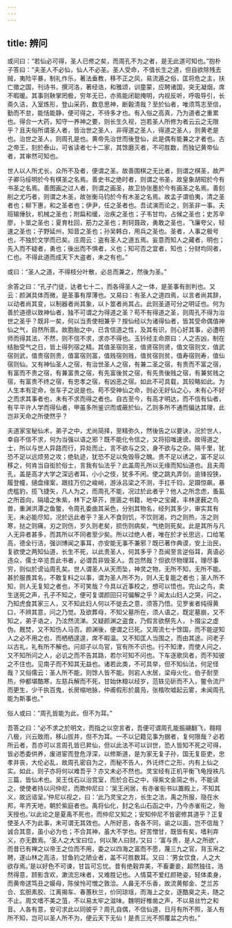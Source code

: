 ```yaml
---
---
---
```

title: 辨问
---




或问曰：“若仙必可得，圣人已修之矣，而周孔不为之者，是无此道可知也。”抱朴子答曰：“夫圣人不必仙，仙人不必圣。圣人受命，不值长生之道，但自欲除残去贼，夷险平暴，制礼作乐，著法垂教，移不正之风，易流遁之俗，匡将危之主，扶亡徵之国，刊诗书，撰河洛，著经诰，和雅颂，训童蒙，应聘诸国，突无凝烟，席不暇暖。其事则鞅掌罔极，穷年无已，亦焉能闭聪掩明，内视反听，呼吸导引，长斋久洁，入室炼形，登山采药，数息思神，断穀清哉？至於仙者，唯须笃志至信，勤而不怠，能恬能静，便可得之，不待多才也。有入俗之高真，乃为道者之重累也。得合一大药，知守一养神之要，则长生久视，岂若圣人所修为者云云之无限乎？且夫俗所谓圣人者，皆治世之圣人，非得道之圣人，得道之圣人，则黄老是也。治世之圣人，则周孔是也。黄帝先治世而後登仙，此是偶有能兼之才者也。古之帝王，刻於泰山，可省读者七十二家，其馀磨灭者，不可胜数，而独记黄帝仙者，其审然可知也。

世人以人所尤长，众所不及者，便谓之圣。故善围棋之无比者，则谓之棋圣，故严子卿马绥明於今有棋圣之名焉。善史书之绝时者，则谓之书圣，故皇象胡昭於今有书圣之名焉。善图画之过人者，则谓之画圣，故卫协张墨於今有画圣之名焉。善刻削之尤巧者，则谓之木圣，故张衡马钧於今有木圣之名焉。故孟子谓伯夷，清之圣者也；柳下惠，和之圣者也；伊尹，任之圣者也。吾试演而论之，则圣非一事。夫班输倕狄，机械之圣也；附扁和缓，治疾之圣也；子韦甘均，占候之圣也；史苏辛廖，卜筮之圣也；夏育杜回，筋力之圣也；荆轲聂政，勇敢之圣也，飞廉夸父，轻速之圣也；子野延州，知音之圣也；孙吴韩白，用兵之圣也。圣者，人事之极号也，不独於文学而已矣。庄周云：盗有圣人之道五焉。妄意而知人之藏者，明也；先入而不疑者，勇也；後出而不惧者，义也；知可否之宜者，知也；分财均同者，仁也。不得此道而成天下大盗者，未之有也。”

或曰：“圣人之道，不得枝分叶散，必总而兼之，然後为圣。”

余答之曰：“孔子门徒，达者七十二，而各得圣人之一体，是圣事有剖判也。又云：颜渊具体而微，是圣事有厚薄也。又易曰：有圣人之道四焉，以言者尚其辞，以动者尚其变，以制器者尚其象，以卜筮者尚其占。此则圣道可分之明证也。何为善於道德以致神仙者，独不可谓之为得道之圣？苟不有得道之圣，则周孔不得为治世之圣乎？既非一矣，何以当责使相兼乎？按仙经以为诸得仙者，皆其受命偶值神仙之气，自然所禀。故胞胎之中，已含信道之性，及其有识，则心好其事，必遭明师而得其法，不然，则不信不求，求亦不得也。玉钤经主命原曰：人之吉凶，制在结胎受气之日，皆上得列宿之精。其值圣宿则圣，值贤宿则贤，值文宿则文，值武宿则武，值贵宿则贵，值富宿则富，值贱宿则贱，值贫宿则贫，值寿宿则寿，值仙宿则仙。又有神仙圣人之宿，有治世圣人之宿，有兼二圣之宿，有贵而不富之宿，有富而不贵之宿，有兼富贵之宿，有先富後贫之宿，有先贵後贱之宿，有兼贫贱之宿，有富贵不终之宿，有忠孝之宿，有凶恶之宿。如此不可具载，其较略如此。为人生本有定命，张车子之说是也。苟不受神仙之命，则必无好仙之心，未有心不好之而求其事者也，未有不求而得之者也。自古至今，有高才明达，而不信有仙者，有平平许人学而得仙者，甲虽多所鉴识而或蔽於仙，乙则多所不通而偏达其理，此岂非天命之所使然乎？

夫道家宝秘仙术，弟子之中，尤尚简择，至精弥久，然後告之以要诀，况於世人，幸自不信不求，何为当强以语之邪？既不能化令信之，又将招嗤速谤。故得道之士，所以与世人异路而行，异处而止，言不欲与之交，身不欲与之杂。隔千里，犹恐不足以远烦劳之攻；绝轨迹，犹恐不足以免毁辱之醜。贵不足以诱之，富不足以移之，何肯当自衒於俗士，言我有仙法乎？此盖周孔所以无缘而知仙道也。且夫周孔，盖是高才大学之深远者耳，小小之伎，犹多不闲。使之跳丸弄剑，逾锋投狭，履登幢，擿盘缘案，跟挂万仞之峻峭，游泳吕梁之不测，手扛千钧，足蹑惊飙，暴虎槛豹，揽飞捷矢，凡人为之，而周孔不能，况过於此者乎？他人之所念虑，蚤虱之所首向，隔墙之朱紫，林下之草芥，匣匮之书籍，地中之宝藏，丰林邃薮之鸟兽，重渊洪潭之鱼鳖，令周孔委曲其采色，分别其物名，经列其多少，审实其有无，未必能尽知，况於远此者乎？圣人不食则饥，不饮则渴，灼之则热，冻之则寒，挞之则痛，刃之则伤，岁久则老矣，损伤则病矣，气绝则死矣。此是其所与凡人无异者甚多，而其所以不同者至少矣。所以过绝人者，唯在於才长思远，口给笔高，德全行洁，强训博闻之事耳，亦安能无事不兼邪？既已著作典谟，安上治民，复欲使之两知仙道，长生不死，以此责圣人，何其多乎？吾闻至言逆俗耳，真语必违众，儒士卒览吾此书者，必谓吾非毁圣人。吾岂然哉？但欲尽物理耳，理尽事穷，则似於谤讪周孔矣。世人谓圣人从天而坠，神灵之物，无所不知，无所不能。甚於服畏其名，不敢复料之以事，谓为圣人所不为，则人无复能之者也；圣人所不知，则人无复知之者也，不可笑哉？今具以近事校之，想可以悟也。完山之鸟，卖生送死之声，孔子不知之，便可复谓颜回只可偏解之乎？闻太山妇人之哭，问之，乃知虎食其家三人，又不知此妇人何以不徙去之意，须答乃悟。见罗雀者纯得黄口，不辨其意，问之乃觉。及欲葬母，不知父墓所在，须人语之，既定墓崩，又不知之，弟子诰之，乃泫然流涕。又疑颜渊之盗食，乃假言欲祭先人，卜掇尘之虚伪。厩焚，又不知伤人马否。颜渊後，便谓之已死。又周流七十馀国，而不能逆知人之必不用之也，而栖栖遑遑，席不暇温。又不知匡人当围之，而由其途。问老子以古礼，礼有所不解也。问郯子以鸟官，官有所不识也。行不知津，而使人问之，又不知所问之人，必讥之而不告其路，若尔可知不问也。下车逐歌凤者，而不知彼之不住也。见南子而不知其无益也。诸若此类，不可具举，但不知仙法，何足怪哉？又俗儒云：圣人所不能，则馀人皆不能。则宕人水居，梁母火化，伯子耐至热，仲都堪酷寒，左慈兵解而不死，甘始休粮以经岁，范轶见斫而不入，鳖令流尸而更生，少千执百鬼，长房缩地脉，仲甫假形於晨凫，张楷吹嘘起云雾，未闻周孔能为斯事也。”

俗人或曰：“周孔皆能为此，但不为耳。”

吾答之曰：“必不求之於明文，而指之以空言者，吾便可谓周孔能振翮翻飞，翱翔八极，兴云致雨，移山拔井，但不为耳。一不以记籍见事为据者，复何限哉？必若所云者，吾亦可以言周孔皆已昇仙，但以此法不可以训世，恐人皆知不死之可得，皆必悉委供养，废进宦而登危浮深，以修斯道，是为家无复子孙，国无复臣吏，忠孝并丧，大伦必乱，故周孔密自为之，而秘不告人，外讬终亡之形，内有上仙之实。如此，则子亦将何以难吾乎？亦又未必不然也。灵宝经有正机平衡飞龟授袟凡三篇，皆仙术也。吴王伐石以治宫室，而於合石之中，得紫文金简之书，不能读之，使使者持以问仲尼，而欺仲尼曰：‘吴王闲居，有赤雀衔书以置殿上，不知其义，故远谘呈。’仲尼以视之，曰：‘此乃灵宝之方，长生之法，禹之所服，隐在水邦，年齐天地，朝於紫庭者也。禹将仙化，封之名山石函之中，乃今赤雀衔之，殆天授也。’以此论之是夏禹不死也，而仲尼又知之；安知仲尼不皆密修其道乎？正复使圣人不为此事，未可谓无其效也。人所好恶，各各不同，谕之以面，岂不信哉？诚合其意，虽小必为也；不合其神，虽大不学也。好苦憎甘，既皆有矣，嗜利弃义，亦无数焉。‘圣人之大宝曰位，何以聚人曰财。’又曰：‘富与贵，是人之所欲’，而昔已有禅之以帝王之位而不用，委之以四海之富而不愿，蔑三九之官，背玉帛之聘，遂山林之高洁，甘鱼钓之陋业者，盖不可胜数耳。又曰：‘男女饮食，人之大欲存焉。’是以好色不可谏，甘旨可忘忧。昔有绝穀弃美，不畜妻妾，超然独往，浩然得意，顾影含欢，漱流忘味者，又难胜记也。人情莫不爱红颜艳姿，轻体柔身，而黄帝逑笃丑之嫫母，陈侯怜可憎之敦洽。人鼻无不乐香，故流黄郁金、芝兰苏合、玄胆素胶、江离揭车、春蕙秋兰，价同琼瑶，而海上之女，逐酷臭之夫，随之不止。周文嗜不美之菹，不以易太牢之滋味。魏明好椎凿之声，不以易丝竹之和音。人各有意，安可求此以同彼乎？周孔自偶，不信仙道，日月有所不照，圣人有所不知，岂可以圣人所不为，便云天下无仙！是责三光不照覆盆之内也。”